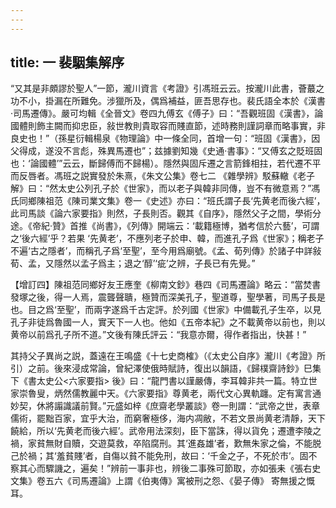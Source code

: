 ```yaml
---
---
---
```

title: 一 裴駰集解序
---




“又其是非頗謬於聖人”一節，瀧川資言《考證》引馮班云云。按瀧川此書，薈蕞之功不小，掛漏在所難免。涉獵所及，偶爲補益，匪吾思存也。裴氏語全本於《漢書·司馬遷傳》。嚴可均輯《全晉文》卷四九傅玄《傅子》曰：“吾觀班固《漢書》，論國體則飾主闕而抑忠臣，敍世教則貴取容而賤直節，述時務則謹詞章而略事實，非良史也！”（孫星衍輯楊泉《物理論》中一條全同，首增一句：“班固《漢書》，因父得成，遂没不言彪，殊異馬遷也”；兹據劉知幾《史通·書事》：“又傅玄之貶班固也：‘論國體’”云云，斷歸傅而不歸楊）。隱然與固斥遷之言箭鋒相拄，若代遷不平而反唇者。馮班之説實發於朱熹，《朱文公集》卷七二 《雜學辨》駁蘇轍《老子解》曰：“然太史公列孔子於《世家》，而以老子與韓非同傳，豈不有微意焉？”馮氏同鄉陳祖范《陳司業文集》卷一《史述》亦曰：“班氏謂子長‘先黄老而後六經’，此司馬談《論六家要指》則然，子長則否。觀其《自序》，隱然父子之間，學術分途。《帝紀·贊》首推《尚書》，《列傳》開端云：‘載籍極博，猶考信於六藝’，可謂之‘後六經’乎？若果 ‘先黄老’，不應列老子於申、韓，而進孔子爲《世家》；稱老子不遍‘古之隱者’，而稱孔子爲‘至聖’，至今用爲廟號。《孟、荀列傳》於諸子中詳敍荀、孟，又隱然以孟子爲主；退之‘醇’‘疵’之辨，子長已有先覺。”

【增訂四】陳祖范同鄉好友王應奎《柳南文鈔》巷四《司馬遷論》略云：“當焚書發塚之後，得一人焉，震聾聲聵，極贊而深美孔子，聖道尊，聖學著，司馬子長是也。目之爲‘至聖’，而兩字遂爲千古定評。於列國《世家》中備載孔子生卒，以見孔子非徒爲魯國一人，實天下一人也。他如《五帝本紀》之不載黄帝以前也，則以黄帝以前爲孔子所不道。”文後有陳氏評云：“我意亦爾，得作者指出，快甚！”

其持父子異尚之説，蓋遠在王鳴盛《十七史商榷》（《太史公自序》瀧川《考證》所引）之前。後來浸成常論，曾紀澤使俄時賦詩，復出以韻語，《歸樸齋詩鈔》巳集下《書太史公<六家要指> 後》曰：“龍門書以謹嚴傳，李耳韓非共一篇。特立世家崇魯叟，炳然儒教麗中天。《六家要指》尊黄老，兩代文心異軌躔。定有寓言通妙契，休將譾識議前賢。”元盛如梓《庶齋老學叢談》卷一則謂：“武帝之世，表章儒術，罷黜百家，宜乎大治，而窮奢極侈，海内凋敝，不若文景尚黄老清靜，天下饒給，所以‘先黄老而後六經’。武帝用法深刻，臣下當誅，得以貨免；遷遭李陵之禍，家貧無財自贖，交遊莫救，卒陷腐刑。其‘進姦雄’者，歎無朱家之倫，不能脱己於禍；其‘羞貧賤’者，自傷以貧不能免刑，故曰：‘千金之子，不死於市’。固不察其心而驟譏之，遍矣！”辨前一事非也，辨後二事殊可節取，亦如張耒《張右史文集》卷五六《司馬遷論》上謂《伯夷傳》寓被刑之怨、《晏子傳》 寄無援之慨耳。